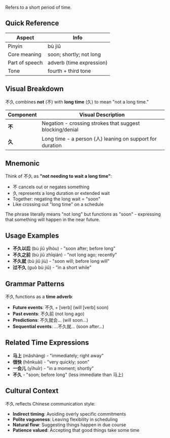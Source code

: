 Refers to a short period of time.

## Quick Reference

| Aspect         | Info                     |
| -------------- | ------------------------ |
| Pinyin         | bù jiǔ                   |
| Core meaning   | soon; shortly; not long  |
| Part of speech | adverb (time expression) |
| Tone           | fourth + third tone      |

## Visual Breakdown

不久 combines **not** (不) with **long time** (久) to mean "not a long time."

| Component | Visual Description                                        |
| --------- | --------------------------------------------------------- |
| **不**    | Negation - crossing strokes that suggest blocking/denial  |
| **久**    | Long time - a person (人) leaning on support for duration |

## Mnemonic

Think of 不久 as **"not needing to wait a long time"**:

- 不 cancels out or negates something
- 久 represents a long duration or extended wait
- Together: negating the long wait = "soon"
- Like crossing out "long time" on a schedule

The phrase literally means "not long" but functions as "soon" - expressing that something will
happen in the near future.

## Usage Examples

- **不久以后** (bù jiǔ yǐhòu) - "soon after; before long"
- **不久之前** (bù jiǔ zhīqián) - "not long ago; recently"
- **不久就** (bù jiǔ jiù) - "soon will; before long will"
- **过不久** (guò bù jiǔ) - "in a short while"

## Grammar Patterns

不久 functions as a **time adverb**:

- **Future events**: 不久 + [verb] (will [verb] soon)
- **Past events**: 不久前 (not long ago)
- **Predictions**: 不久就会... (will soon...)
- **Sequential events**: ...不久就... (soon after...)

## Related Time Expressions

- **马上** (mǎshàng) - "immediately; right away"
- **很快** (hěnkuài) - "very quickly; soon"
- **一会儿** (yīhuǐr) - "in a moment; shortly"
- **不久** - "soon; before long" (less immediate than 马上)

## Cultural Context

不久 reflects Chinese communication style:

- **Indirect timing**: Avoiding overly specific commitments
- **Polite vagueness**: Leaving flexibility in scheduling
- **Natural flow**: Suggesting things happen in due course
- **Patience valued**: Accepting that good things take some time
